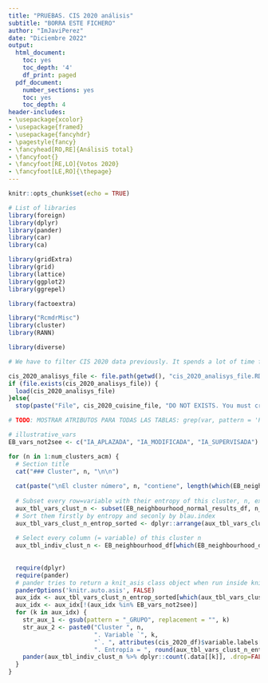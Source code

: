 ```yaml
---
title: "PRUEBAS. CIS 2020 análisis"
subtitle: "BORRA ESTE FICHERO"
author: "ImJaviPerez"
date: "Diciembre 2022"
output:
  html_document:
    toc: yes
    toc_depth: '4'
    df_print: paged
  pdf_document:
    number_sections: yes
    toc: yes
    toc_depth: 4
header-includes:
- \usepackage{xcolor}
- \usepackage{framed}
- \usepackage{fancyhdr}
- \pagestyle{fancy}
- \fancyhead[RO,RE]{AnálisiS total}
- \fancyfoot{}
- \fancyfoot[RE,LO]{Votos 2020}
- \fancyfoot[LE,RO]{\thepage}
---
```


```r
knitr::opts_chunk$set(echo = TRUE)
```

```r
# List of libraries
library(foreign)
library(dplyr)
library(pander)
library(car)
library(ca)

library(gridExtra)
library(grid)
library(lattice)
library(ggplot2)
library(ggrepel)

library(factoextra)

library("RcmdrMisc")
library(cluster)
library(RANN)

library(diverse)
```



```r
# We have to filter CIS 2020 data previously. It spends a lot of time for it's calculations, thus we have made those calculations in an other script and now we load those results.

cis_2020_analisys_file <- file.path(getwd(), "cis_2020_analisys_file.RData")
if (file.exists(cis_2020_analisys_file)) {
  load(cis_2020_analisys_file)
}else{
  stop(paste("File", cis_2020_cuisine_file, "DO NOT EXISTS. You must create this file using the script Cuisine.Rmd"))}
```




```r

# TODO: MOSTRAR ATRIBUTOS PARA TODAS LAS TABLAS: grep(var, pattern = 'P(0-9)')

# illustrative_vars
EB_vars_not2see <- c("IA_APLAZADA", "IA_MODIFICADA", "IA_SUPERVISADA")

for (n in 1:num_clusters_acm) {
  # Section title
  cat("### Cluster", n, "\n\n")
  
  cat(paste("\nEl cluster número", n, "contiene", length(which(EB_neighbourhood_df$num_cluster == n)), "individuos.\n"))
  
  # Subset every row=variable with their entropy of this cluster, n, excluding those with 0 variety
  aux_tbl_vars_clust_n <- subset(EB_neighbourhood_normal_results_df, n_cluster == n & variety !=0)
  # Sort them firstly by entropy and seconly by blau.index
  aux_tbl_vars_clust_n_entrop_sorted <- dplyr::arrange(aux_tbl_vars_clust_n, entropy, blau.index)
  
  # Select every column (= variable) of this cluster n
  aux_tbl_indiv_clust_n <- EB_neighbourhood_df[which(EB_neighbourhood_df$num_cluster == n),]
  
    
  require(dplyr)
  require(pander)
  # pander tries to return a knit_asis class object when run inside knitr, but for loops/vectorized functions this results in incorrect output. The recommended way to solve this is to disable this behavior by setting knitr.auto.asis to FALSE using panderOptions. However, we also need to tell knitr to convert the table on the fly by specifying results='asis' in the chunk options
  panderOptions('knitr.auto.asis', FALSE)
  aux_idx <- aux_tbl_vars_clust_n_entrop_sorted[which(aux_tbl_vars_clust_n_entrop_sorted$entropy < 0.6), "variable"]
  aux_idx <- aux_idx[!(aux_idx %in% EB_vars_not2see)]
  for (k in aux_idx) {
    str_aux_1 <- gsub(pattern = "_GRUPO", replacement = "", k)
    str_aux_2 <- paste0("Cluster ", n, 
                        ". Variable `", k, 
                        "`. ", attributes(cis_2020_df)$variable.labels[colnames(cis_2020_df) == str_aux_1],
                        ". Entropía = ", round(aux_tbl_vars_clust_n_entrop_sorted$entropy[which(aux_idx == k)], digits = 4) )
    pander(aux_tbl_indiv_clust_n %>% dplyr::count(.data[[k]], .drop=FALSE), caption = str_aux_2)
  }
}
```


